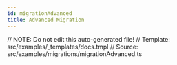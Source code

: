 ```yaml
---
id: migrationAdvanced
title: Advanced Migration
---
```

// NOTE: Do not edit this auto-generated file!
// Template: src/examples/_templates/docs.tmpl
// Source: src/examples/migrations/migrationAdvanced.ts


<RenderExample path="src/examples/migrations/migrationAdvanced.ts" example={migrationAdvancedExample} />
